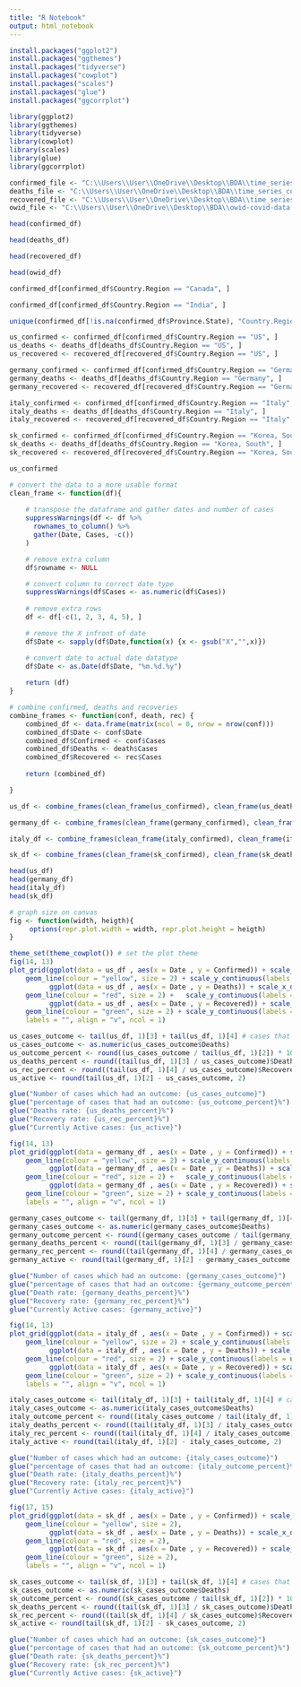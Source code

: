 ---
title: "R Notebook"
output: html_notebook
---

```{r}

install.packages("ggplot2") 
install.packages("ggthemes")
install.packages("tidyverse") 
install.packages("cowplot")
install.packages("scales") 
install.packages("glue")
install.packages("ggcorrplot")
```
```{r}
library(ggplot2) 
library(ggthemes) 
library(tidyverse) 
library(cowplot)
library(scales) 
library(glue) 
library(ggcorrplot)
```

```{r}
confirmed_file <- "C:\\Users\\User\\OneDrive\\Desktop\\BDA\\time_series_covid19_confirmed_global.csv"
deaths_file <- "C:\\Users\\User\\OneDrive\\Desktop\\BDA\\time_series_covid19_deaths_global.csv"
recovered_file <- "C:\\Users\\User\\OneDrive\\Desktop\\BDA\\time_series_covid19_recovered_global.csv"
owid_file <- "C:\\Users\\User\\OneDrive\\Desktop\\BDA\\owid-covid-data.csv"
```

```{r}
head(confirmed_df)
```

```{r}
head(deaths_df)
```

```{r}
head(recovered_df)
```

```{r}
head(owid_df)
```

```{r}
confirmed_df[confirmed_df$Country.Region == "Canada", ]
```

```{r}
confirmed_df[confirmed_df$Country.Region == "India", ]
```

```{r}
unique(confirmed_df[!is.na(confirmed_df$Province.State), "Country.Region"])
```

```{r}
us_confirmed <- confirmed_df[confirmed_df$Country.Region == "US", ]
us_deaths <- deaths_df[deaths_df$Country.Region == "US", ]
us_recovered <- recovered_df[recovered_df$Country.Region == "US", ]

germany_confirmed <- confirmed_df[confirmed_df$Country.Region == "Germany", ]
germany_deaths <- deaths_df[deaths_df$Country.Region == "Germany", ]
germany_recovered <- recovered_df[recovered_df$Country.Region == "Germany", ]

italy_confirmed <- confirmed_df[confirmed_df$Country.Region == "Italy", ]
italy_deaths <- deaths_df[deaths_df$Country.Region == "Italy", ]
italy_recovered <- recovered_df[recovered_df$Country.Region == "Italy", ]

sk_confirmed <- confirmed_df[confirmed_df$Country.Region == "Korea, South", ]
sk_deaths <- deaths_df[deaths_df$Country.Region == "Korea, South", ]
sk_recovered <- recovered_df[recovered_df$Country.Region == "Korea, South", ]
```

```{r}
us_confirmed
```

```{r}
# convert the data to a more usable format
clean_frame <- function(df){
    
    # transpose the dataframe and gather dates and number of cases
    suppressWarnings(df <- df %>%
      rownames_to_column() %>% 
      gather(Date, Cases, -c())
    )

    # remove extra column
    df$rowname <- NULL

    # convert column to correct date type
    suppressWarnings(df$Cases <- as.numeric(df$Cases))
    
    # remove extra rows
    df <- df[-c(1, 2, 3, 4, 5), ]

    # remove the X infront of date
    df$Date <- sapply(df$Date,function(x) {x <- gsub("X","",x)})

    # convert date to actual date datatype
    df$Date <- as.Date(df$Date, "%m.%d.%y")
    
    return (df)
}

# combine confirmed, deaths and recoveries
combine_frames <- function(conf, death, rec) {
    combined_df <- data.frame(matrix(ncol = 0, nrow = nrow(conf)))
    combined_df$Date <- conf$Date
    combined_df$Confirmed <- conf$Cases
    combined_df$Deaths <- death$Cases
    combined_df$Recovered <- rec$Cases
    
    return (combined_df)

}
```

```{r}
us_df <- combine_frames(clean_frame(us_confirmed), clean_frame(us_deaths), clean_frame(us_recovered))

germany_df <- combine_frames(clean_frame(germany_confirmed), clean_frame(germany_deaths), clean_frame(germany_recovered))

italy_df <- combine_frames(clean_frame(italy_confirmed), clean_frame(italy_deaths), clean_frame(italy_recovered))

sk_df <- combine_frames(clean_frame(sk_confirmed), clean_frame(sk_deaths), clean_frame(sk_recovered))


```

```{r}
head(us_df)
head(germany_df)
head(italy_df)
head(sk_df)
```

```{r}
# graph size on canvas
fig <- function(width, heigth){
     options(repr.plot.width = width, repr.plot.height = heigth)
}
```

```{r}
theme_set(theme_cowplot()) # set the plot theme
fig(14, 13)
plot_grid(ggplot(data = us_df , aes(x = Date , y = Confirmed)) + scale_x_date(date_breaks = "1 month", labels = date_format("%b %Y")) +
    geom_line(colour = "yellow", size = 2) + scale_y_continuous(labels = unit_format(unit = "M", scale = 1e-6)),
          ggplot(data = us_df , aes(x = Date , y = Deaths)) + scale_x_date(date_breaks = "1 month", labels = date_format("%b %Y")) +
    geom_line(colour = "red", size = 2) +   scale_y_continuous(labels = unit_format(unit = "K", scale = 1)), 
          ggplot(data = us_df , aes(x = Date , y = Recovered)) + scale_x_date(date_breaks = "1 month", labels = date_format("%b %Y")) +
    geom_line(colour = "green", size = 2) + scale_y_continuous(labels = unit_format(unit = "M", scale = 1e-6)),
    labels = "", align = "v", ncol = 1)
```

```{r}
us_cases_outcome <- tail(us_df, 1)[3] + tail(us_df, 1)[4] # cases that had an outcome
us_cases_outcome <- as.numeric(us_cases_outcome$Deaths)
us_outcome_percent <- round((us_cases_outcome / tail(us_df, 1)[2]) * 100, 2)$Confirmed
us_deaths_percent <- round((tail(us_df, 1)[3] / us_cases_outcome)$Deaths * 100, 2)
us_rec_percent <- round((tail(us_df, 1)[4] / us_cases_outcome)$Recovered * 100, 2)
us_active <- round(tail(us_df, 1)[2] - us_cases_outcome, 2)

glue("Number of cases which had an outcome: {us_cases_outcome}")
glue("percentage of cases that had an outcome: {us_outcome_percent}%")
glue("Deaths rate: {us_deaths_percent}%")
glue("Recovery rate: {us_rec_percent}%")
glue("Currently Active cases: {us_active}")
```

```{r}
fig(14, 13)
plot_grid(ggplot(data = germany_df , aes(x = Date , y = Confirmed)) + scale_x_date(date_breaks = "1 month", labels = date_format("%b %Y")) +
    geom_line(colour = "yellow", size = 2) + scale_y_continuous(labels = unit_format(unit = "K", scale = 1)),
          ggplot(data = germany_df , aes(x = Date , y = Deaths)) + scale_x_date(date_breaks = "1 month", labels = date_format("%b %Y")) +
    geom_line(colour = "red", size = 2) +   scale_y_continuous(labels = unit_format(unit = "K", scale = 1)), 
          ggplot(data = germany_df , aes(x = Date , y = Recovered)) + scale_x_date(date_breaks = "1 month", labels = date_format("%b %Y")) +
    geom_line(colour = "green", size = 2) + scale_y_continuous(labels = unit_format(unit = "K", scale = 1)),
    labels = "", align = "v", ncol = 1)
```

```{r}
germany_cases_outcome <- tail(germany_df, 1)[3] + tail(germany_df, 1)[4] # cases that had an outcome
germany_cases_outcome <- as.numeric(germany_cases_outcome$Deaths)
germany_outcome_percent <- round((germany_cases_outcome / tail(germany_df, 1)[2]) * 100, 2)$Confirmed
germany_deaths_percent <- round((tail(germany_df, 1)[3] / germany_cases_outcome)$Deaths * 100, 2)
germany_rec_percent <- round((tail(germany_df, 1)[4] / germany_cases_outcome)$Recovered * 100, 2)
germany_active <- round(tail(germany_df, 1)[2] - germany_cases_outcome, 2)

glue("Number of cases which had an outcome: {germany_cases_outcome}")
glue("percentage of cases that had an outcome: {germany_outcome_percent}%")
glue("Death rate: {germany_deaths_percent}%")
glue("Recovery rate: {germany_rec_percent}%")
glue("Currently Active cases: {germany_active}")
```

```{r}
fig(14, 13)
plot_grid(ggplot(data = italy_df , aes(x = Date , y = Confirmed)) + scale_x_date(date_breaks = "1 month", labels = date_format("%b %Y")) +
    geom_line(colour = "yellow", size = 2) + scale_y_continuous(labels = unit_format(unit = "K", scale = 1)),
          ggplot(data = italy_df , aes(x = Date , y = Deaths)) + scale_x_date(date_breaks = "1 month", labels = date_format("%b %Y")) +
    geom_line(colour = "red", size = 2) + scale_y_continuous(labels = unit_format(unit = "K", scale = 1)), 
          ggplot(data = italy_df , aes(x = Date , y = Recovered)) + scale_x_date(date_breaks = "1 month", labels = date_format("%b %Y")) +
    geom_line(colour = "green", size = 2) + scale_y_continuous(labels = unit_format(unit = "K", scale = 1)), 
    labels = "", align = "v", ncol = 1)
```

```{r}
italy_cases_outcome <- tail(italy_df, 1)[3] + tail(italy_df, 1)[4] # cases that had an outcome
italy_cases_outcome <- as.numeric(italy_cases_outcome$Deaths)
italy_outcome_percent <- round((italy_cases_outcome / tail(italy_df, 1)[2]) * 100, 2)$Confirmed
italy_deaths_percent <- round((tail(italy_df, 1)[3] / italy_cases_outcome)$Deaths * 100, 2)
italy_rec_percent <- round((tail(italy_df, 1)[4] / italy_cases_outcome)$Recovered * 100, 2)
italy_active <- round(tail(italy_df, 1)[2] - italy_cases_outcome, 2)

glue("Number of cases which had an outcome: {italy_cases_outcome}")
glue("percentage of cases that had an outcome: {italy_outcome_percent}%")
glue("Death rate: {italy_deaths_percent}%")
glue("Recovery rate: {italy_rec_percent}%")
glue("Currently Active cases: {italy_active}")
```

```{r}
fig(17, 15)
plot_grid(ggplot(data = sk_df , aes(x = Date , y = Confirmed)) + scale_x_date(date_breaks = "1 month", labels = date_format("%b %Y")) +
    geom_line(colour = "yellow", size = 2),
          ggplot(data = sk_df , aes(x = Date , y = Deaths)) + scale_x_date(date_breaks = "1 month", labels = date_format("%b %Y")) +
    geom_line(colour = "red", size = 2), 
          ggplot(data = sk_df , aes(x = Date , y = Recovered)) + scale_x_date(date_breaks = "1 month", labels = date_format("%b %Y")) +
    geom_line(colour = "green", size = 2),
    labels = "", align = "v", ncol = 1)
```

```{r}
sk_cases_outcome <- tail(sk_df, 1)[3] + tail(sk_df, 1)[4] # cases that had an outcome
sk_cases_outcome <- as.numeric(sk_cases_outcome$Deaths)
sk_outcome_percent <- round((sk_cases_outcome / tail(sk_df, 1)[2]) * 100, 2)$Confirmed
sk_deaths_percent <- round((tail(sk_df, 1)[3] / sk_cases_outcome)$Deaths * 100, 2)
sk_rec_percent <- round((tail(sk_df, 1)[4] / sk_cases_outcome)$Recovered * 100, 2)
sk_active <- round(tail(sk_df, 1)[2] - sk_cases_outcome, 2)

glue("Number of cases which had an outcome: {sk_cases_outcome}")
glue("percentage of cases that had an outcome: {sk_outcome_percent}%")
glue("Death rate: {sk_deaths_percent}%")
glue("Recovery rate: {sk_rec_percent}%")
glue("Currently Active cases: {sk_active}")
```

